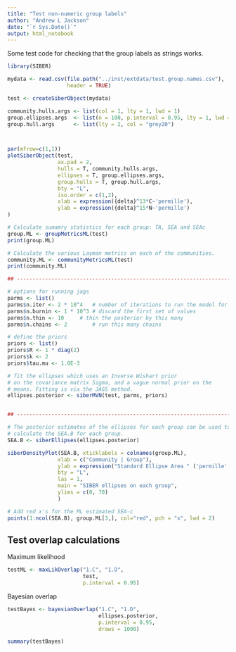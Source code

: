 ```yaml
---
title: "Test non-numeric group labels"
author: "Andrew L Jackson"
date: "`r Sys.Date()`"
output: html_notebook
---
```

Some test code for checking that the group labels as strings works.

```r
library(SIBER)

mydata <- read.csv(file.path("../inst/extdata/test.group.names.csv"), 
                   header = TRUE)

test <- createSiberObject(mydata)

community.hulls.args <- list(col = 1, lty = 1, lwd = 1)
group.ellipses.args  <- list(n = 100, p.interval = 0.95, lty = 1, lwd = 2)
group.hull.args      <- list(lty = 2, col = "grey20")



par(mfrow=c(1,1))
plotSiberObject(test,
                ax.pad = 2, 
                hulls = T, community.hulls.args, 
                ellipses = T, group.ellipses.args,
                group.hulls = T, group.hull.args,
                bty = "L",
                iso.order = c(1,2),
                xlab = expression({delta}^13*C~'permille'),
                ylab = expression({delta}^15*N~'permille')
)

# Calculate sumamry statistics for each group: TA, SEA and SEAc
group.ML <- groupMetricsML(test)
print(group.ML)

# Calculate the various Layman metrics on each of the communities.
community.ML <- communityMetricsML(test) 
print(community.ML)

## ------------------------------------------------------------------------

# options for running jags
parms <- list()
parms$n.iter <- 2 * 10^4   # number of iterations to run the model for
parms$n.burnin <- 1 * 10^3 # discard the first set of values
parms$n.thin <- 10     # thin the posterior by this many
parms$n.chains <- 2        # run this many chains

# define the priors
priors <- list()
priors$R <- 1 * diag(2)
priors$k <- 2
priors$tau.mu <- 1.0E-3

# fit the ellipses which uses an Inverse Wishart prior
# on the covariance matrix Sigma, and a vague normal prior on the 
# means. Fitting is via the JAGS method.
ellipses.posterior <- siberMVN(test, parms, priors)


## ------------------------------------------------------------------------

# The posterior estimates of the ellipses for each group can be used to
# calculate the SEA.B for each group.
SEA.B <- siberEllipses(ellipses.posterior)

siberDensityPlot(SEA.B, xticklabels = colnames(group.ML), 
                xlab = c("Community | Group"),
                ylab = expression("Standard Ellipse Area " ('permille' ^2) ),
                bty = "L",
                las = 1,
                main = "SIBER ellipses on each group",
                ylims = c(0, 70)
                )

# Add red x's for the ML estimated SEA-c
points(1:ncol(SEA.B), group.ML[3,], col="red", pch = "x", lwd = 2)


```

## Test overlap calculations

Maximum likelihood

```r
testML <- maxLikOverlap("1.C", "1.D", 
                        test, 
                        p.interval = 0.95)
```

Bayesian overlap

```r

testBayes <- bayesianOverlap("1.C", "1.D", 
                             ellipses.posterior, 
                             p.interval = 0.95, 
                             draws = 1000)

summary(testBayes)
```



